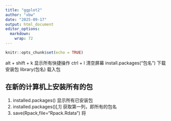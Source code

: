 ```yaml
---
title: "ggplot2"
author: "xbw"
date: "2025-09-17"
output: html_document
editor_options: 
  markdown: 
    wrap: 72
---
```


```r
knitr::opts_chunk$set(echo = TRUE)
```

alt + shift + k 显示所有快捷操作 ctrl + l 清空屏幕
install.packages(“包名”) 下载安装包 library(包名) 载入包

## 在新的计算机上安装所有的包

1. installed.packages() 显示所有已安装包 
2. installed.packages()[,1] 获取第一列，即所有的包名
3. save(Rpack,file="Rpack.Rdata") 将
